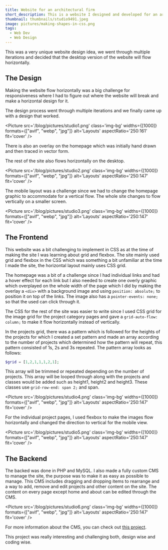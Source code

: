 ```yaml
---
title: Website for an architectural firm
short_description: This is a website I designed and developed for an architectural firm.
thumbnail: thumbnails/studio9491.jpeg
image: pictures/making-shapes-in-css.png
tags:
  - Web Dev
  - Web Design
---
```




This was a very unique website design idea, we went through multiple iterations and decided that the desktop version of the website will flow horizontally.

## The Design

Making the website flow horizontally was a big challenge for responsiveness where I had to figure out where the website will break and make a horizontal design for it.

The design process went through multiple iterations and we finally came up with a design that worked.

<Picture
	src='/blog/pictures/studio1.png'
	class='img-bg'
	widths={[1000]}
	formats={["avif", "webp", "jpg"]}
	alt='Layouts'
	aspectRatio='250:161'
	fit='cover'
/>

There is also an overlay on the homepage which was initially hand drawn and then traced in vector form.

The rest of the site also flows horizontally on the desktop.

<Picture
	src='/blog/pictures/studio2.png'
	class='img-bg'
	widths={[1000]}
	formats={["avif", "webp", "jpg"]}
	alt='Layouts'
	aspectRatio='250:147'
	fit='cover'
/>

The mobile layout was a challenge since we had to change the homepage graphic to accommodate for a vertical flow. The whole site changes to flow vertically on a smaller screen.

<Picture
	src='/blog/pictures/studio3.png'
	class='img-bg'
	widths={[1000]}
	formats={["avif", "webp", "jpg"]}
	alt='Layouts'
	aspectRatio='250:147'
	fit='cover'
/>

## The Frontend

This website was a bit challenging to implement in CSS as at the time of making the site I was learning about grid and flexbox. The site mainly used grid and flexbox in the CSS which was something a bit unfamiliar at the time I made the site, the horizontal layout mainly uses CSS grid.

The homepage was a bit of a challenge since I had individual links and had a hover effect for each link but I also needed to create one overly graphic which overplayed on the whole width of the page which I did by making the overlay a `<div>` with a background image and using `position: absolute;` to position it on top of the links. The image also has a `pointer-events: none;` so that the used can click through it.

The CSS for the rest of the site was easier to write since I used CSS grid for the image grid for the project category pages and gave a `grid-auto-flow: column;` to make it flow horizontally instead of vertically.

In the projects grid, there was a pattern which is followed for the heights of the projects for which I created a set pattern and made an array according to the number of projects which determined how the pattern will repeat, this pattern consisted of 1s, 2s and 3s repeated. The pattern array looks as follows:

```php
$grid = [1,2,1,1,1,2,1];
```

This array will be trimmed or repeated depending on the number of projects. This array will be looped through along with the projects and classes would be added such as height1, height2 and height3. These classes use `grid-row-end: span 2;` and span.

<Picture
	src='/blog/pictures/studio4.png'
	class='img-bg'
	widths={[1000]}
	formats={["avif", "webp", "jpg"]}
	alt='Layouts'
	aspectRatio='250:147'
	fit='cover'
/>

For the individual project pages, I used flexbox to make the images flow horizontally and changed the direction to vertical for the mobile view.

<Picture
	src='/blog/pictures/studio5.png'
	class='img-bg'
	widths={[1000]}
	formats={["avif", "webp", "jpg"]}
	alt='Layouts'
	aspectRatio='250:147'
	fit='cover'
/>

## The Backend

The backed was done in PHP and MySQL. I also made a fully custom CMS to manage the site, the purpose was to make it as easy as possible to manage. This CMS includes dragging and dropping items to rearrange and a way to add, remove and edit projects and other content on the site. The content on every page except home and about can be edited through the CMS.

<Picture
	src='/blog/pictures/studio6.png'
	class='img-bg'
	widths={[1000]}
	formats={["avif", "webp", "jpg"]}
	alt='Layouts'
	aspectRatio='250:147'
	fit='cover'
/>

For more information about the CMS, you can check out [this project](/blog/how-i-built-a-cms-from-scratch).

This project was really interesting and challenging both, design wise and coding wise.
